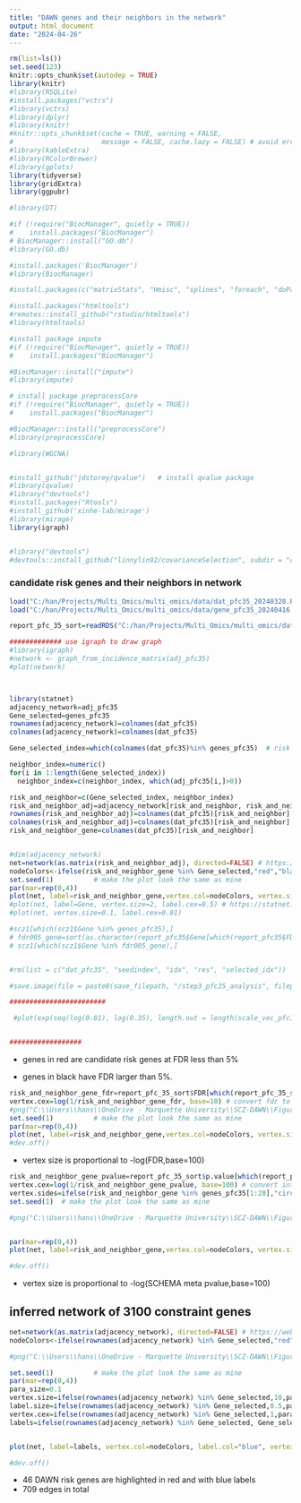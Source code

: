 ---
title: "DAWN genes and their neighbors in the network"
output: html_document
date: "2024-04-26"
---

```{r, echo=F, warning=F, message=F, eval=T}
rm(list=ls())
set.seed(123)
knitr::opts_chunk$set(autodep = TRUE)
library(knitr)
#library(RSQLite)
#install.packages("vctrs")
#library(vctrs)
#library(dplyr)
#library(knitr)
#knitr::opts_chunk$set(cache = TRUE, warning = FALSE, 
#                      message = FALSE, cache.lazy = FALSE) # avoid error of long vectors https://stackoverflow.com/questions/39417003/long-vectors-not-supported-yet-error-in-rmd-but-not-in-r-script 
#library(kableExtra)
#library(RColorBrewer)
#library(gplots)
library(tidyverse)
library(gridExtra)
library(ggpubr)
```


```{r, echo=F, message=F, warning=F, eval=F}
#library(DT)

#if (!require("BiocManager", quietly = TRUE))
#    install.packages("BiocManager")
# BiocManager::install("GO.db")
#library(GO.db)

#install.packages('BiocManager')
#library(BiocManager)

#install.packages(c("matrixStats", "Hmisc", "splines", "foreach", "doParallel", "fastcluster", "dynamicTreeCut", "survival"))

#install.packages("htmltools")
#remotes::install_github("rstudio/htmltools")
#library(htmltools)

#install package impute 
#if (!require("BiocManager", quietly = TRUE))
#    install.packages("BiocManager")

#BiocManager::install("impute")
#library(impute)

# install package preprocessCore
#if (!require("BiocManager", quietly = TRUE))
#    install.packages("BiocManager")

#BiocManager::install("preprocessCore")
#library(preprocessCore)

#library(WGCNA)


#install_github("jdstorey/qvalue")   # install qvalue package 
#library(qvalue)
#library("devtools")
#install.packages("Rtools")
#install_github('xinhe-lab/mirage')
#library(mirage)
library(igraph)


#library("devtools")
#devtools::install_github("linnylin92/covarianceSelection", subdir = "covarianceSelection")


```





### candidate risk genes and their neighbors in network 

```{r, echo=F, message=F, warning=F, eval=T}

load("C:/han/Projects/Multi_Omics/multi_omics/data/dat_pfc35_20240328.RData")
load("C:/han/Projects/Multi_Omics/multi_omics/data/gene_pfc35_20240416.RData") # load adj_pfc35

report_pfc_35_sort=readRDS("C:/han/Projects/Multi_Omics/multi_omics/data/gene_pfc35_sort_20240425.rds")

############# use igraph to draw graph
#library(igraph)
#network <- graph_from_incidence_matrix(adj_pfc35)
#plot(network)



library(statnet)
adjacency_network=adj_pfc35
Gene_selected=genes_pfc35
rownames(adjacency_network)=colnames(dat_pfc35)
colnames(adjacency_network)=colnames(dat_pfc35)

Gene_selected_index=which(colnames(dat_pfc35)%in% genes_pfc35)  # risk gene index in original data

neighbor_index=numeric()
for(i in 1:length(Gene_selected_index))
  neighbor_index=c(neighbor_index, which(adj_pfc35[i,]>0))

risk_and_neighbor=c(Gene_selected_index, neighbor_index)
risk_and_neighbor_adj=adjacency_network[risk_and_neighbor, risk_and_neighbor]
rownames(risk_and_neighbor_adj)=colnames(dat_pfc35)[risk_and_neighbor]
colnames(risk_and_neighbor_adj)=colnames(dat_pfc35)[risk_and_neighbor]
risk_and_neighbor_gene=colnames(dat_pfc35)[risk_and_neighbor]


#dim(adjacency_network)
net=network(as.matrix(risk_and_neighbor_adj), directed=FALSE) # https://web.stanford.edu/class/bios221/labs/networks/lab_7_networks.html
nodeColors<-ifelse(risk_and_neighbor_gene %in% Gene_selected,"red","black")
set.seed(1)          # make the plot look the same as mine
par(mar=rep(0,4))
plot(net, label=risk_and_neighbor_gene,vertex.col=nodeColors, vertex.size=15, label.cex=0.55) # https://statnet.org/workshop-intro-sna-tools/
#plot(net, label=Gene, vertex.size=2, label.cex=0.5) # https://statnet.org/workshop-intro-sna-tools/
#plot(net, vertex.size=0.1, label.cex=0.01)

#scz1[which(scz1$Gene %in% genes_pfc35),]
# fdr005_gene=sort(as.character(report_pfc35$Gene[which(report_pfc35$FDR <= 0.05)]))
# scz1[which(scz1$Gene %in% fdr005_gene),]


#rm(list = c("dat_pfc35", "seedindex", "idx", "res", "selected_idx"))

#save.image(file = paste0(save_filepath, "/step3_pfc35_analysis", filepath_suffix, ".RData"))

########################

 #plot(exp(seq(log(0.01), log(0.35), length.out = length(scale_vec_pfc35))), scale_vec_pfc35)


##################
```

* genes in red are candidate risk genes at FDR less than 5%

* genes in black have FDR larger than 5%. 



```{r, echo=F, message=F, warning=F}
risk_and_neighbor_gene_fdr=report_pfc_35_sort$FDR[which(report_pfc_35_sort$Gene%in%risk_and_neighbor_gene)]
vertex.cex=log(1/risk_and_neighbor_gene_fdr, base=10) # convert fdr to vertex size 
#png("C:\\Users\\hans\\OneDrive - Marquette University\\SCZ-DAWN\\Figures\\DAWN_genes_network2.png")
set.seed(1)          # make the plot look the same as mine
par(mar=rep(0,4))
plot(net, label=risk_and_neighbor_gene,vertex.col=nodeColors, vertex.size=15, label.cex=0.45, vertex.cex=vertex.cex)
#dev.off()
```

* vertex size is proportional to -log(FDR,base=100)

```{r, echo=F, message=F, warning=F}
risk_and_neighbor_gene_pvalue=report_pfc_35_sort$p.value[which(report_pfc_35_sort$Gene%in%risk_and_neighbor_gene)]
vertex.cex=log(1/risk_and_neighbor_gene_pvalue, base=100) # convert into to vertex size 
vertex.sides=ifelse(risk_and_neighbor_gene %in% genes_pfc35[1:28],"circle","square")
set.seed(1)  # make the plot look the same as mine

#png("C:\\Users\\hans\\OneDrive - Marquette University\\SCZ-DAWN\\Figures\\DAWN_genes_network.png")


par(mar=rep(0,4))
plot(net, label=risk_and_neighbor_gene,vertex.col=nodeColors, vertex.size=15, label.cex=0.45, vertex.cex=vertex.cex) # how to add vertex shapes e.g. SCHEMA FDR genes in circle, DAWN new genes in square? 

#dev.off()

```


* vertex size is proportional to -log(SCHEMA meta pvalue,base=100)


## inferred network of 3100 constraint genes 


```{r, echo=F, message=F, warning=F}
net=network(as.matrix(adjacency_network), directed=FALSE) # https://web.stanford.edu/class/bios221/labs/networks/lab_7_networks.html
nodeColors<-ifelse(rownames(adjacency_network) %in% Gene_selected,"red","black")

#png("C:\\Users\\hans\\OneDrive - Marquette University\\SCZ-DAWN\\Figures\\Constraint_genes_network.png")

set.seed(1)          # make the plot look the same as mine
par(mar=rep(0,4))
para_size=0.1
vertex.size=ifelse(rownames(adjacency_network) %in% Gene_selected,10,para_size)
label.size=ifelse(rownames(adjacency_network) %in% Gene_selected,0.5,para_size)
vertex.cex=ifelse(rownames(adjacency_network) %in% Gene_selected,1,para_size)
labels=ifelse(rownames(adjacency_network) %in% Gene_selected, Gene_selected,"")


plot(net, label=labels, vertex.col=nodeColors, label.col="blue", vertex.size=vertex.size, label.cex=label.size, vertex.cex=vertex.cex) # vextex.cex control the vertex size

#dev.off()
```
* 46 DAWN risk genes are highlighted in red and with blue labels  
* 709 edges in total 

